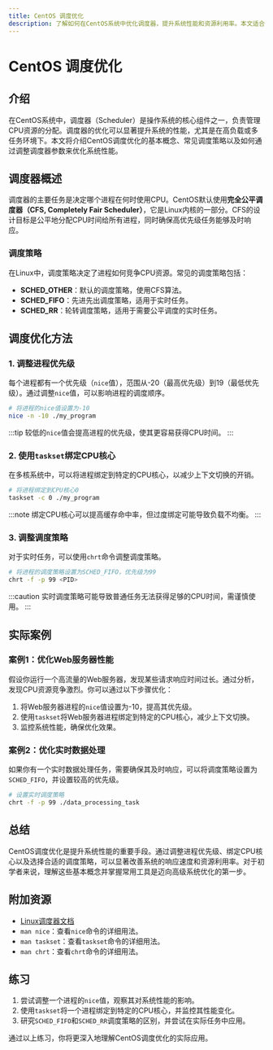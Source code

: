 ```yaml
---
title: CentOS 调度优化
description: 了解如何在CentOS系统中优化调度器，提升系统性能和资源利用率。本文适合初学者，包含概念讲解、代码示例和实际案例。
---
```


# CentOS 调度优化

## 介绍

在CentOS系统中，调度器（Scheduler）是操作系统的核心组件之一，负责管理CPU资源的分配。调度器的优化可以显著提升系统的性能，尤其是在高负载或多任务环境下。本文将介绍CentOS调度优化的基本概念、常见调度策略以及如何通过调整调度器参数来优化系统性能。

## 调度器概述

调度器的主要任务是决定哪个进程在何时使用CPU。CentOS默认使用**完全公平调度器（CFS, Completely Fair Scheduler）**，它是Linux内核的一部分。CFS的设计目标是公平地分配CPU时间给所有进程，同时确保高优先级任务能够及时响应。

### 调度策略

在Linux中，调度策略决定了进程如何竞争CPU资源。常见的调度策略包括：

- **SCHED_OTHER**：默认的调度策略，使用CFS算法。
- **SCHED_FIFO**：先进先出调度策略，适用于实时任务。
- **SCHED_RR**：轮转调度策略，适用于需要公平调度的实时任务。

## 调度优化方法

### 1. 调整进程优先级

每个进程都有一个优先级（`nice`值），范围从-20（最高优先级）到19（最低优先级）。通过调整`nice`值，可以影响进程的调度顺序。

```bash
# 将进程的nice值设置为-10
nice -n -10 ./my_program
```

:::tip
较低的`nice`值会提高进程的优先级，使其更容易获得CPU时间。
:::

### 2. 使用`taskset`绑定CPU核心

在多核系统中，可以将进程绑定到特定的CPU核心，以减少上下文切换的开销。

```bash
# 将进程绑定到CPU核心0
taskset -c 0 ./my_program
```

:::note
绑定CPU核心可以提高缓存命中率，但过度绑定可能导致负载不均衡。
:::

### 3. 调整调度策略

对于实时任务，可以使用`chrt`命令调整调度策略。

```bash
# 将进程的调度策略设置为SCHED_FIFO，优先级为99
chrt -f -p 99 <PID>
```

:::caution
实时调度策略可能导致普通任务无法获得足够的CPU时间，需谨慎使用。
:::

## 实际案例

### 案例1：优化Web服务器性能

假设你运行一个高流量的Web服务器，发现某些请求响应时间过长。通过分析，发现CPU资源竞争激烈。你可以通过以下步骤优化：

1. 将Web服务器进程的`nice`值设置为-10，提高其优先级。
2. 使用`taskset`将Web服务器进程绑定到特定的CPU核心，减少上下文切换。
3. 监控系统性能，确保优化效果。

### 案例2：优化实时数据处理

如果你有一个实时数据处理任务，需要确保其及时响应，可以将调度策略设置为`SCHED_FIFO`，并设置较高的优先级。

```bash
# 设置实时调度策略
chrt -f -p 99 ./data_processing_task
```

## 总结

CentOS调度优化是提升系统性能的重要手段。通过调整进程优先级、绑定CPU核心以及选择合适的调度策略，可以显著改善系统的响应速度和资源利用率。对于初学者来说，理解这些基本概念并掌握常用工具是迈向高级系统优化的第一步。

## 附加资源

- [Linux调度器文档](https://www.kernel.org/doc/html/latest/scheduler/index.html)
- `man nice`：查看`nice`命令的详细用法。
- `man taskset`：查看`taskset`命令的详细用法。
- `man chrt`：查看`chrt`命令的详细用法。

## 练习

1. 尝试调整一个进程的`nice`值，观察其对系统性能的影响。
2. 使用`taskset`将一个进程绑定到特定的CPU核心，并监控其性能变化。
3. 研究`SCHED_FIFO`和`SCHED_RR`调度策略的区别，并尝试在实际任务中应用。

通过以上练习，你将更深入地理解CentOS调度优化的实际应用。
